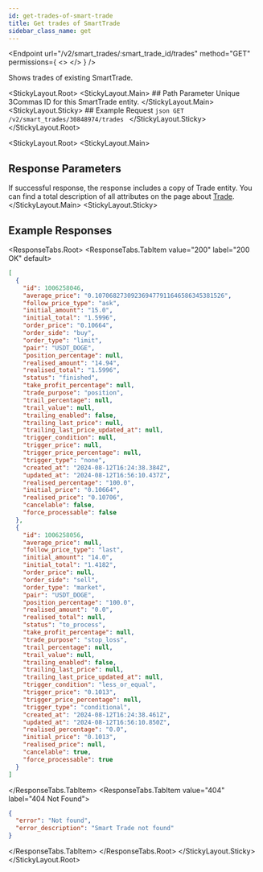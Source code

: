 ```yaml
---
id: get-trades-of-smart-trade
title: Get trades of SmartTrade
sidebar_class_name: get
---
```



<Endpoint
  url="/v2/smart_trades/:smart_trade_id/trades"
  method="GET"
  permissions={
    <>
      <Permission title="Permission" description="SMART_TRADES_READ" />
      <Permission title="Security" description="SIGNED" />
    </>
  }
/>

Shows trades of existing SmartTrade.

<StickyLayout.Root>
    <StickyLayout.Main>
        ## Path Parameter
        <ApiParam name='smart_trade_id' type='integer' id="smart_trade_id" required>
        Unique 3Commas ID for this SmartTrade entity.
        </ApiParam>
    </StickyLayout.Main>
    <StickyLayout.Sticky>
    ## Example Request
        ```json
        GET /v2/smart_trades/30848974/trades
        ```
    </StickyLayout.Sticky>
</StickyLayout.Root>

<StickyLayout.Root>
<StickyLayout.Main>
## Response Parameters
If successful response, the response includes a copy of Trade entity. You can find a total description of all attributes on the page about [Trade](/smart-trade/0_smart_trade_entity.mdx).
</StickyLayout.Main>
<StickyLayout.Sticky>
## Example Responses
<ResponseTabs.Root>
<ResponseTabs.TabItem value="200" label="200 OK" default>

```json
[
  {
    "id": 1006258046,
    "average_price": "0.107068273092369477911646586345381526",
    "follow_price_type": "ask",
    "initial_amount": "15.0",
    "initial_total": "1.5996",
    "order_price": "0.10664",
    "order_side": "buy",
    "order_type": "limit",
    "pair": "USDT_DOGE",
    "position_percentage": null,
    "realised_amount": "14.94",
    "realised_total": "1.5996",
    "status": "finished",
    "take_profit_percentage": null,
    "trade_purpose": "position",
    "trail_percentage": null,
    "trail_value": null,
    "trailing_enabled": false,
    "trailing_last_price": null,
    "trailing_last_price_updated_at": null,
    "trigger_condition": null,
    "trigger_price": null,
    "trigger_price_percentage": null,
    "trigger_type": "none",
    "created_at": "2024-08-12T16:24:38.384Z",
    "updated_at": "2024-08-12T16:56:10.437Z",
    "realised_percentage": "100.0",
    "initial_price": "0.10664",
    "realised_price": "0.10706",
    "cancelable": false,
    "force_processable": false
  },
  {
    "id": 1006258056,
    "average_price": null,
    "follow_price_type": "last",
    "initial_amount": "14.0",
    "initial_total": "1.4182",
    "order_price": null,
    "order_side": "sell",
    "order_type": "market",
    "pair": "USDT_DOGE",
    "position_percentage": "100.0",
    "realised_amount": "0.0",
    "realised_total": null,
    "status": "to_process",
    "take_profit_percentage": null,
    "trade_purpose": "stop_loss",
    "trail_percentage": null,
    "trail_value": null,
    "trailing_enabled": false,
    "trailing_last_price": null,
    "trailing_last_price_updated_at": null,
    "trigger_condition": "less_or_equal",
    "trigger_price": "0.1013",
    "trigger_price_percentage": null,
    "trigger_type": "conditional",
    "created_at": "2024-08-12T16:24:38.461Z",
    "updated_at": "2024-08-12T16:56:10.850Z",
    "realised_percentage": "0.0",
    "initial_price": "0.1013",
    "realised_price": null,
    "cancelable": true,
    "force_processable": true
  }
]
```
</ResponseTabs.TabItem>
<ResponseTabs.TabItem value="404" label="404 Not Found">
```json
{
  "error": "Not found",
  "error_description": "Smart Trade not found"
}
```
</ResponseTabs.TabItem>
</ResponseTabs.Root>
</StickyLayout.Sticky>
</StickyLayout.Root>